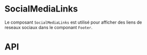 

<Meta of={SocialMediaLinksStories} />

# SocialMediaLinks

Le composant `SocialMediaLinks` est utilisé pour afficher des liens de reseaux sociaux dans le componant `Footer`.

<Canvas of={SocialMediaLinksStories.Default}  />

# API

<Controls of={SocialMediaLinksStories.Default} />